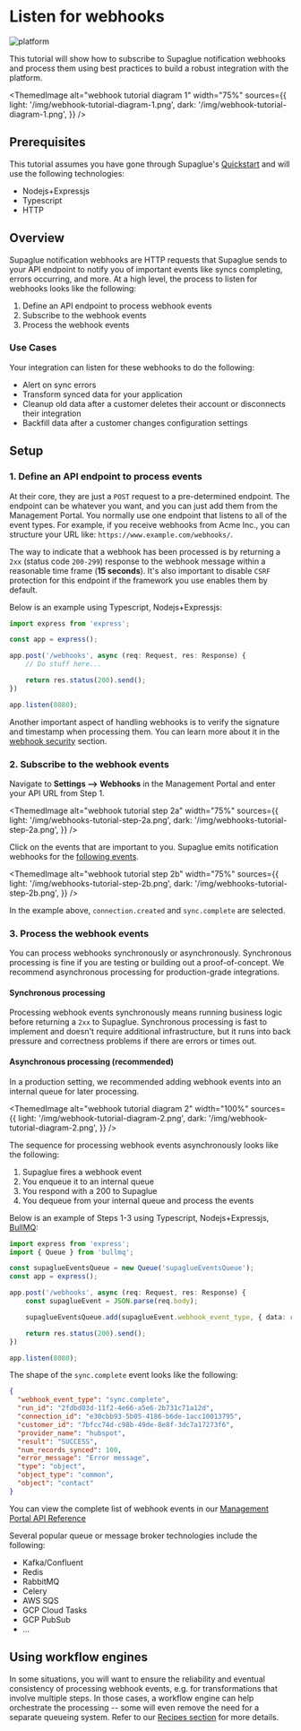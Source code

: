 
# Listen for webhooks

![platform](https://img.shields.io/badge/Platform%20Tutorial-009be5)

This tutorial will show how to subscribe to Supaglue notification webhooks and process them using best practices to build a robust integration with the platform.

<ThemedImage
  alt="webhook tutorial diagram 1"
  width="75%"
  sources={{
    light: '/img/webhook-tutorial-diagram-1.png',
    dark: '/img/webhook-tutorial-diagram-1.png',
  }}
/>

## Prerequisites

This tutorial assumes you have gone through Supaglue's [Quickstart](../quickstart) and will use the following technologies:

- Nodejs+Expressjs
- Typescript
- HTTP

## Overview

Supaglue notification webhooks are HTTP requests that Supaglue sends to your API endpoint to notify you of important events like syncs completing, errors occurring, and more. At a high level, the process to listen for webhooks looks like the following:

1. Define an API endpoint to process webhook events
2. Subscribe to the webhook events
3. Process the webhook events

### Use Cases

Your integration can listen for these webhooks to do the following:

- Alert on sync errors
- Transform synced data for your application
- Cleanup old data after a customer deletes their account or disconnects their integration
- Backfill data after a customer changes configuration settings

## Setup

### 1. Define an API endpoint to process events

At their core, they are just a `POST` request to a pre-determined endpoint. The endpoint can be whatever you want, and you can just add them from the Management Portal. You normally use one endpoint that listens to all of the event types. For example, if you receive webhooks from Acme Inc., you can structure your URL like: `https://www.example.com/webhooks/`.

The way to indicate that a webhook has been processed is by returning a `2xx` (status code `200-299`) response to the webhook message within a reasonable time frame (**15 seconds**). It's also important to disable `CSRF` protection for this endpoint if the framework you use enables them by default.

Below is an example using Typescript, Nodejs+Expressjs:

```ts
import express from 'express';

const app = express();

app.post('/webhooks', async (req: Request, res: Response) {
    // Do stuff here...

    return res.status(200).send();
})

app.listen(8080);

```

Another important aspect of handling webhooks is to verify the signature and timestamp when processing them. You can learn more about it in the [webhook security](../platform/notification-webhooks#webhook-security) section.

### 2. Subscribe to the webhook events

Navigate to **Settings --> Webhooks** in the Management Portal and enter your API URL from Step 1.

<ThemedImage
  alt="webhook tutorial step 2a"
  width="75%"
  sources={{
    light: '/img/webhooks-tutorial-step-2a.png',
    dark: '/img/webhooks-tutorial-step-2a.png',
  }}
/>

Click on the events that are important to you. Supaglue emits notification webhooks for the [following events](../platform/notification-webhooks).

<ThemedImage
  alt="webhook tutorial step 2b"
  width="75%"
  sources={{
    light: '/img/webhooks-tutorial-step-2b.png',
    dark: '/img/webhooks-tutorial-step-2b.png',
  }}
/>

In the example above, `connection.created` and `sync.complete` are selected.

### 3. Process the webhook events

You can process webhooks synchronously or asynchronously. Synchronous processing is fine if you are testing or building out a proof-of-concept. We recommend asynchronous processing for production-grade integrations.

#### Synchronous processing

Processing webhook events synchronously means running business logic before returning a `2xx` to Supaglue. Synchronous processing is fast to implement and doesn't require additional infrastructure, but it runs into back pressure and correctness problems if there are errors or times out.

#### Asynchronous processing (recommended)

In a production setting, we recommended adding webhook events into an internal queue for later processing.

<ThemedImage
  alt="webhook tutorial diagram 2"
  width="100%"
  sources={{
    light: '/img/webhook-tutorial-diagram-2.png',
    dark: '/img/webhook-tutorial-diagram-2.png',
  }}
/>

The sequence for processing webhook events asynchronously looks like the following:

1. Supaglue fires a webhook event
2. You enqueue it to an internal queue
3. You respond with a 200 to Supaglue
4. You dequeue from your internal queue and process the events

Below is an example of Steps 1-3 using Typescript, Nodejs+Expressjs, [BullMQ](https://github.com/taskforcesh/bullmq):

```ts
import express from 'express';
import { Queue } from 'bullmq';

const supaglueEventsQueue = new Queue('supaglueEventsQueue');
const app = express();

app.post('/webhooks', async (req: Request, res: Response) {
    const supaglueEvent = JSON.parse(req.body);

    supaglueEventsQueue.add(supaglueEvent.webhook_event_type, { data: req.body })

    return res.status(200).send();
})

app.listen(8080);

```

The shape of the `sync.complete` event looks like the following:

```json
{
  "webhook_event_type": "sync.complete",
  "run_id": "2fdbd03d-11f2-4e66-a5e6-2b731c71a12d",
  "connection_id": "e30cbb93-5b05-4186-b6de-1acc10013795",
  "customer_id": "7bfcc74d-c98b-49de-8e8f-3dc7a17273f6",
  "provider_name": "hubspot",
  "result": "SUCCESS",
  "num_records_synced": 100,
  "error_message": "Error message",
  "type": "object",
  "object_type": "common",
  "object": "contact"
}
```

You can view the complete list of webhook events in our [Management Portal API Reference](../api/v2/mgmt/management-api)

Several popular queue or message broker technologies include the following:

- Kafka/Confluent
- Redis
- RabbitMQ
- Celery
- AWS SQS
- GCP Cloud Tasks
- GCP PubSub
- ...

## Using workflow engines

In some situations, you will want to ensure the reliability and eventual consistency of processing webhook events, e.g. for transformations that involve multiple steps. In those cases, a workflow engine can help orchestrate the processing -- some will even remove the need for a separate queueing system. Refer to our [Recipes section](../recipes/overview) for more details.
